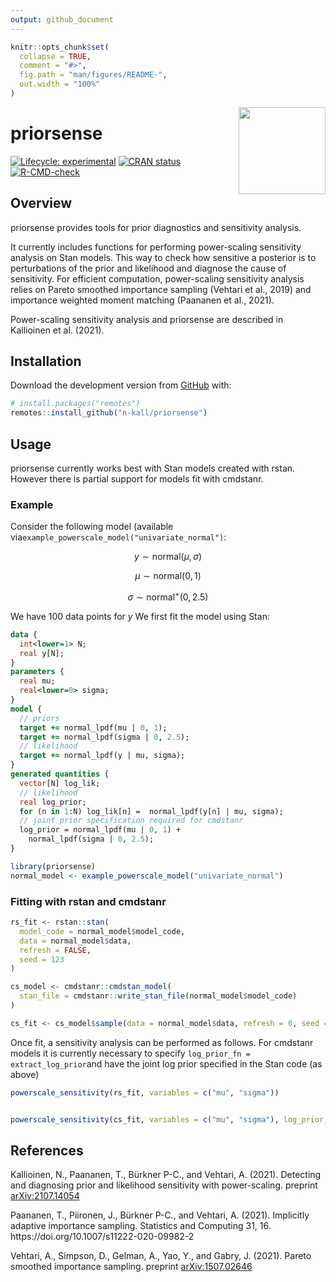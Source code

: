 ```yaml
---
output: github_document
---
```


<!-- README.md is generated from README.Rmd. Please edit that file -->

```r
knitr::opts_chunk$set(
  collapse = TRUE,
  comment = "#>",
  fig.path = "man/figures/README-",
  out.width = "100%"
)
```

<img src='man/figures/logo.png' align="right" height="139" />

# priorsense

<!-- badges: start -->
[![Lifecycle: experimental](https://img.shields.io/badge/lifecycle-experimental-orange.svg)](https://www.tidyverse.org/lifecycle/#experimental)
[![CRAN status](https://www.r-pkg.org/badges/version/priorsense)](https://CRAN.R-project.org/package=priorsense)
[![R-CMD-check](https://github.com/n-kall/priorsense/workflows/R-CMD-check/badge.svg)](https://github.com/n-kall/priorsense/actions)
<!-- badges: end -->

## Overview

priorsense provides tools for prior diagnostics and sensitivity
analysis.

It currently includes functions for performing power-scaling
sensitivity analysis on Stan models. This way to check how sensitive a
posterior is to perturbations of the prior and likelihood and diagnose
the cause of sensitivity. For efficient computation, power-scaling
sensitivity analysis relies on Pareto smoothed importance sampling
(Vehtari et al., 2019) and importance weighted moment matching
(Paananen et al., 2021).

Power-scaling sensitivity analysis and priorsense are described in
Kallioinen et al. (2021).

## Installation

Download the development version from [GitHub](https://github.com/) with:

```r
# install.packages("remotes")
remotes::install_github("n-kall/priorsense")
```

## Usage

priorsense currently works best with Stan models created with
rstan. However there is partial support for models fit with
cmdstanr.

### Example 

Consider the following model (available
via`example_powerscale_model("univariate_normal")`:

$$y \sim \text{normal}(\mu, \sigma)$$

$$\mu \sim \text{normal}(0, 1)$$

$$\sigma \sim \text{normal}^+(0, 2.5)$$

We have 100 data points for $y$
We first fit the model using Stan:

```stan
data {
  int<lower=1> N;
  real y[N];
}
parameters {
  real mu;
  real<lower=0> sigma;
}
model {
  // priors
  target += normal_lpdf(mu | 0, 1);
  target += normal_lpdf(sigma | 0, 2.5);
  // likelihood
  target += normal_lpdf(y | mu, sigma);
}
generated quantities {
  vector[N] log_lik;
  // likelihood
  real log_prior;
  for (n in 1:N) log_lik[n] =  normal_lpdf(y[n] | mu, sigma);
  // joint prior specification required for cmdstanr
  log_prior = normal_lpdf(mu | 0, 1) +
	normal_lpdf(sigma | 0, 2.5);
}
```

```r
library(priorsense)
normal_model <- example_powerscale_model("univariate_normal")
```

### Fitting with rstan and cmdstanr

```r
rs_fit <- rstan::stan(
  model_code = normal_model$model_code,
  data = normal_model$data,
  refresh = FALSE,
  seed = 123
)

cs_model <- cmdstanr::cmdstan_model(
  stan_file = cmdstanr::write_stan_file(normal_model$model_code)
)

cs_fit <- cs_model$sample(data = normal_model$data, refresh = 0, seed = 123) 
```

Once fit, a sensitivity analysis can be performed as follows. For
cmdstanr models it is currently necessary to specify
`log_prior_fn = extract_log_prior`and have the joint log prior
specified in the Stan code (as above)

```r
powerscale_sensitivity(rs_fit, variables = c("mu", "sigma"))


powerscale_sensitivity(cs_fit, variables = c("mu", "sigma"), log_prior_fn = extract_log_prior)
```


## References

Kallioinen, N., Paananen, T., Bürkner P-C., and Vehtari, A. (2021).
Detecting and diagnosing prior and likelihood sensitivity with
power-scaling. preprint [arXiv:2107.14054](https://arxiv.org/abs/2107.14054)

Paananen, T., Piironen, J., Bürkner P-C., and Vehtari, A. (2021).
Implicitly adaptive importance sampling. Statistics and Computing
31, 16. https://doi.org/10.1007/s11222-020-09982-2

Vehtari, A., Simpson, D., Gelman, A., Yao, Y., and Gabry, J. (2021).
Pareto smoothed importance sampling. preprint [arXiv:1507.02646](https://arxiv.org/abs/1507.02646)
